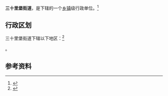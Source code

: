 {{中国乡级行政区|21/02/13/015/000}}

'''三十里堡街道'''，是{{PRC admin/fullname|21/02/13/015/000|3}}下辖的一个[[乡镇|乡镇]]级行政单位。<ref>{{PRC admin/ref sgc|{{PRC admin/parent|21/02/13/015/000}}}}</ref>

== 行政区划 ==

三十里堡街道下辖以下地区：<ref>{{PRC admin/ref sgc|21/02/13/015/000}}</ref>

{{PRC admin/children|21/02/13/015/000}}。

== 参考资料 ==

{{reflist}}

{{行政区划小作品}}
{{PRC admin/navcat|21/02/13/015/000}}